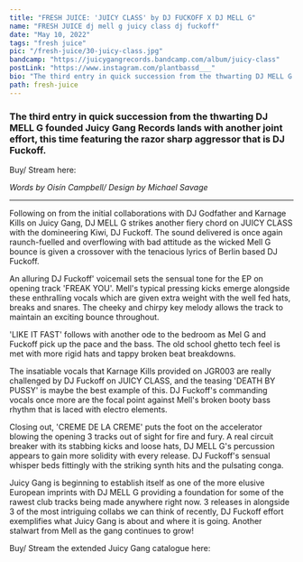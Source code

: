 ---
title: "FRESH JUICE: 'JUICY CLASS' by DJ FUCKOFF X DJ MELL G"
name: "FRESH JUICE dj mell g juicy class dj fuckoff"
date: "May 10, 2022"
tags: "fresh juice"
pic: "/fresh-juice/30-juicy-class.jpg"
bandcamp: "https://juicygangrecords.bandcamp.com/album/juicy-class"
postLink: "https://www.instagram.com/plantbassd___"
bio: "The third entry in quick succession from the thwarting DJ MELL G founded Juicy Gang Records lands with another joint effort, this time featuring the razor sharp aggressor that is DJ Fuckoff"
path: fresh-juice
---

### The third entry in quick succession from the thwarting DJ MELL G founded Juicy Gang Records lands with another joint effort, this time featuring the razor sharp aggressor that is DJ Fuckoff.

Buy/ Stream here: <HoverLink url="juicygangrecords.bandcamp.com/album/juicy-class" external inline />

<Picture src="/fresh-juice/30-mell-g.jpg" alt="Juicy Class album art" size={1200} />

<p className="smallText">
  <i>Words by Oisín Campbell/ Design by Michael Savage</i>
</p>

<hr />

Following on from the initial collaborations with DJ Godfather and Karnage Kills on Juicy Gang, DJ MELL G strikes another fiery chord on JUICY CLASS with the domineering Kiwi, DJ Fuckoff. The sound delivered is once again raunch-fuelled and overflowing with bad attitude as the wicked Mell G bounce is given a crossover with the tenacious lyrics of Berlin based DJ Fuckoff.

An alluring DJ Fuckoff' voicemail sets the sensual tone for the EP on opening track 'FREAK YOU'. Mell's typical pressing kicks emerge alongside these enthralling vocals which are given extra weight with the well fed hats, breaks and snares. The cheeky and chirpy key melody allows the track to maintain an exciting bounce throughout.

'LIKE IT FAST' follows with another ode to the bedroom as Mel G and Fuckoff pick up the pace and the bass. The old school ghetto tech feel is met with more rigid hats and tappy broken beat breakdowns.

<Picture src="/fresh-juice/30-side-b.jpg" alt="side b cover pic" size={1200} />

The insatiable vocals that Karnage Kills provided on JGR003 are really challenged by DJ Fuckoff on JUICY CLASS, and the teasing 'DEATH BY PUSSY' is maybe the best example of this. DJ Fuckoff's commanding vocals once more are the focal point against Mell's broken booty bass rhythm that is laced with electro elements.

Closing out, 'CREME DE LA CREME' puts the foot on the accelerator blowing the opening 3 tracks out of sight for fire and fury. A real circuit breaker with its stabbing kicks and loose hats, DJ MELL G's percussion appears to gain more solidity with every release. DJ Fuckoff's sensual whisper beds fittingly with the striking synth hits and the pulsating conga.

Juicy Gang is beginning to establish itself as one of the more elusive European imprints with DJ MELL G providing a foundation for some of the rawest club tracks being made anywhere right now. 3 releases in alongside 3 of the most intriguing collabs we can think of recently, DJ Fuckoff effort exemplifies what Juicy Gang is about and where it is going. Another stalwart from Mell as the gang continues to grow!

Buy/ Stream the extended Juicy Gang catalogue here: <HoverLink url="juicygangrecords.bandcamp.com/" external inline />
